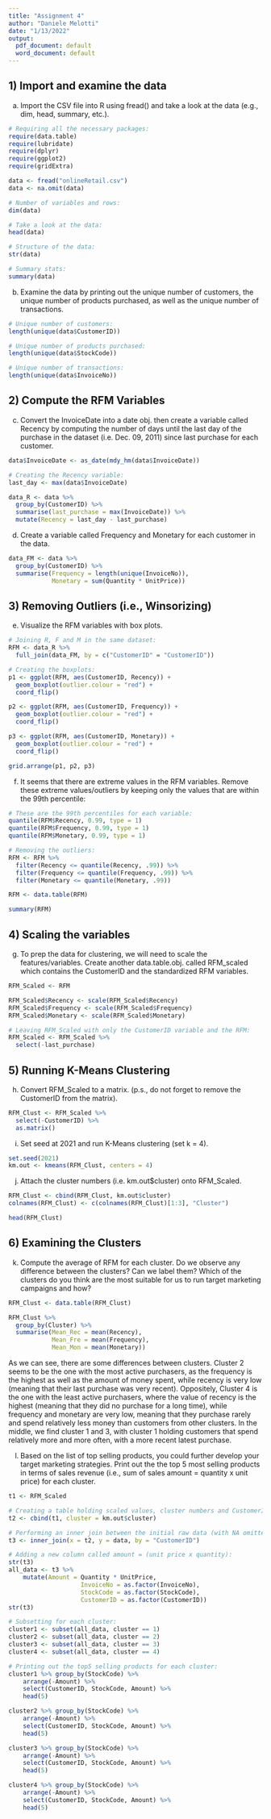 ---
title: "Assignment 4"
author: "Daniele Melotti"
date: "1/13/2022"
output:
  pdf_document: default
  word_document: default
---

## 1) Import and examine the data

a) Import the CSV file into R using fread() and take a look at the data (e.g., dim, head, summary, etc.).
```{r,warning=FALSE, message=FALSE}
# Requiring all the necessary packages:
require(data.table)
require(lubridate)
require(dplyr)
require(ggplot2)
require(gridExtra)

data <- fread("onlineRetail.csv")
data <- na.omit(data)

# Number of variables and rows:
dim(data)

# Take a look at the data:
head(data)

# Structure of the data:
str(data)

# Summary stats:
summary(data)
```


b) Examine the data by printing out the unique number of customers, the unique number of products purchased, as well as the unique number of transactions.
```{r}
# Unique number of customers:
length(unique(data$CustomerID))

# Unique number of products purchased:
length(unique(data$StockCode))

# Unique number of transactions:
length(unique(data$InvoiceNo))
```


## 2) Compute the RFM Variables

c) Convert the InvoiceDate into a date obj. then create a variable called Recency by computing the number of days until the last day of the purchase in the dataset (i.e. Dec. 09, 2011) since last purchase for each customer.
```{r,warning=FALSE, message=FALSE}
data$InvoiceDate <- as_date(mdy_hm(data$InvoiceDate))

# Creating the Recency variable:
last_day <- max(data$InvoiceDate)

data_R <- data %>%
  group_by(CustomerID) %>%
  summarise(last_purchase = max(InvoiceDate)) %>%
  mutate(Recency = last_day - last_purchase)
```


d) Create a variable called Frequency and Monetary for each customer in the data.
```{r,warning=FALSE, message=FALSE}
data_FM <- data %>%
  group_by(CustomerID) %>%
  summarise(Frequency = length(unique(InvoiceNo)),
            Monetary = sum(Quantity * UnitPrice))
```


## 3) Removing Outliers (i.e., Winsorizing)
e) Visualize the RFM variables with box plots.
```{r,message=FALSE, warning=FALSE}
# Joining R, F and M in the same dataset:
RFM <- data_R %>%
  full_join(data_FM, by = c("CustomerID" = "CustomerID"))

# Creating the boxplots:
p1 <- ggplot(RFM, aes(CustomerID, Recency)) +
  geom_boxplot(outlier.colour = "red") +
  coord_flip()

p2 <- ggplot(RFM, aes(CustomerID, Frequency)) +
  geom_boxplot(outlier.colour = "red") +
  coord_flip()

p3 <- ggplot(RFM, aes(CustomerID, Monetary)) +
  geom_boxplot(outlier.colour = "red") +
  coord_flip()

grid.arrange(p1, p2, p3)
```


f) It seems that there are extreme values in the RFM variables. Remove these extreme values/outliers by keeping only the values that are within the 99th percentile:
```{r,warning=FALSE, message=FALSE}
# These are the 99th percentiles for each variable:
quantile(RFM$Recency, 0.99, type = 1)
quantile(RFM$Frequency, 0.99, type = 1)
quantile(RFM$Monetary, 0.99, type = 1)

# Removing the outliers:
RFM <- RFM %>% 
  filter(Recency <= quantile(Recency, .99)) %>%
  filter(Frequency <= quantile(Frequency, .99)) %>%
  filter(Monetary <= quantile(Monetary, .99))

RFM <- data.table(RFM)

summary(RFM)
```


## 4) Scaling the variables

g) To prep the data for clustering, we will need to scale the features/variables. Create another data.table.obj. called RFM_scaled which contains the CustomerID and the standardized RFM variables.
```{r,warning=FALSE, message=FALSE}
RFM_Scaled <- RFM

RFM_Scaled$Recency <- scale(RFM_Scaled$Recency)
RFM_Scaled$Frequency <- scale(RFM_Scaled$Frequency)
RFM_Scaled$Monetary <- scale(RFM_Scaled$Monetary)

# Leaving RFM_Scaled with only the CustomerID variable and the RFM:
RFM_Scaled <- RFM_Scaled %>%
  select(-last_purchase)
```


## 5) Running K-Means Clustering
h) Convert RFM_Scaled to a matrix. (p.s., do not forget to remove the CustomerID from the matrix).
```{r,warning=FALSE, message=FALSE}
RFM_Clust <- RFM_Scaled %>%
  select(-CustomerID) %>%
  as.matrix()
```


i) Set seed at 2021 and run K-Means clustering (set k = 4).
```{r,warning=FALSE, message=FALSE}
set.seed(2021)
km.out <- kmeans(RFM_Clust, centers = 4)
```


j) Attach the cluster numbers (i.e. km.out$cluster) onto RFM_Scaled.
```{r,warning=FALSE, message=FALSE}
RFM_Clust <- cbind(RFM_Clust, km.out$cluster)
colnames(RFM_Clust) <- c(colnames(RFM_Clust)[1:3], "Cluster")

head(RFM_Clust)
```


## 6) Examining the Clusters
k) Compute the average of RFM for each cluster. Do we observe any difference between the clusters? Can we label them? Which of the clusters do you think are the most suitable for us to run target marketing campaigns and how?
```{r,warning=FALSE, message=FALSE}
RFM_Clust <- data.table(RFM_Clust)

RFM_Clust %>%
  group_by(Cluster) %>%
  summarise(Mean_Rec = mean(Recency),
            Mean_Fre = mean(Frequency),
            Mean_Mon = mean(Monetary))

```

As we can see, there are some differences between clusters. Cluster 2 seems to be the one with the most active purchasers, as the frequency is the highest as well as the amount of money spent, while recency is very low (meaning that their last purchase was very recent). Oppositely, Cluster 4 is the one with the least active purchasers, where the value of recency is the highest (meaning that they did no purchase for a long time), while frequency and monetary are very low, meaning that they purchase rarely and spend relatively less money than customers from other clusters. In the middle, we find cluster 1 and 3, with cluster 1 holding customers that spend relatively more and more often, with a more recent latest purchase.


l) Based on the list of top selling products, you could further develop your target marketing strategies. Print out the the top 5 most selling products in terms of sales revenue (i.e., sum of sales amount = quantity x unit price) for each cluster.
```{r,warning=FALSE, message=FALSE}
t1 <- RFM_Scaled

# Creating a table holding scaled values, cluster numbers and CustomerID:
t2 <- cbind(t1, cluster = km.out$cluster) 

# Performing an inner join between the initial raw data (with NA omitted) and table t2:
t3 <- inner_join(x = t2, y = data, by = "CustomerID")

# Adding a new column called amount = (unit price x quantity):
str(t3)
all_data <- t3 %>% 
    mutate(Amount = Quantity * UnitPrice,
                    InvoiceNo = as.factor(InvoiceNo),
                    StockCode = as.factor(StockCode),
                    CustomerID = as.factor(CustomerID))
str(t3)

# Subsetting for each cluster:
cluster1 <- subset(all_data, cluster == 1)
cluster2 <- subset(all_data, cluster == 2)
cluster3 <- subset(all_data, cluster == 3)
cluster4 <- subset(all_data, cluster == 4)

# Printing out the top5 selling products for each cluster:
cluster1 %>% group_by(StockCode) %>%
    arrange(-Amount) %>%
    select(CustomerID, StockCode, Amount) %>%
    head(5)

cluster2 %>% group_by(StockCode) %>%
    arrange(-Amount) %>%
    select(CustomerID, StockCode, Amount) %>%
    head(5)

cluster3 %>% group_by(StockCode) %>%
    arrange(-Amount) %>%
    select(CustomerID, StockCode, Amount) %>%
    head(5)

cluster4 %>% group_by(StockCode) %>%
    arrange(-Amount) %>%
    select(CustomerID, StockCode, Amount) %>%
    head(5)
```